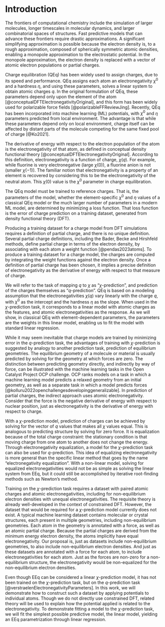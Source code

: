 # Introduction

<!-- 1. Why charge? / Charge is important -->
The frontiers of computational chemistry include the simulation of larger molecules, longer timescales in molecular dynamics, and larger combinatorial spaces of structures.
Fast predictive models that can advance these frontiers require drastic approximations.
A significant simplifying approximation is possible because the electron density is, to a rough approximation, composed of spherically symmetric atomic densities, enabling a monopole approximation to the electrostatic potential.
In the monopole approximation, the electron density is replaced with a vector of atomic electron populations or partial charges.

<!-- 2. Charge equilibration / You should get it from charge equilibration -->
Charge equilibration (QEq) has been widely used to assign charges, due to its speed and performance.
QEq assigns each atom an electronegativity $\chi^0$ and a hardness $\eta$, and using these parameters, solves a linear system to obtain atomic charges $q$.
In the original formulation of QEq, these parameters depend only upon the element of the atom [@conceptualDFTElectronegativityOriginal], and this form has been widely used for polarizable force fields [@polarizableFFReviewJing].
Recently, QEq has been incorporated into machine learning (ML) potentials, with $\chi^0$ and $\eta$ parameters predicted from local environment.
The advantage is that while these parameters depend only on local environment, charge itself can be affected by distant parts of the molecule competing for the same fixed pool of charge [@Ko2021].

<!-- 3. Conceptual DFT / Electronegativity is a real thing -->
The derivative of energy with respect to the electron population of the atom is the electronegativity of that atom, as defined in conceptual density functional theory [@conceptualDFTElectronegativityOriginal].
According to this definition, electronegativity is a function of charge, $\chi(q)$.
For example, while fluorine is very electronegative (large $\chi(0)$), a fluorine anion is not (smaller $\chi(-1)$).
The familiar notion that electronegativity is a property of an element is recovered by considering this to be the electronegativity of the neutral atom.
This $\chi(0)$ value is the $\chi^0$ parameter in charge equilibration.

<!-- 4. Parameter estimation / Parameter estimation is an interesting topic and could be done better -->
The QEq model must be trained to reference charges.
That is, the parameters of the model, whether the element-specific $\chi^0$ and $\eta$ values of a classical QEq model or the much larger number of parameters in a modern ML model, are determined by minimizing a loss function.
That loss function is the error of charge prediction on a training dataset, generated from density functional theory (DFT).

<!-- 5. q-prediction and partial charge / We currently only do q-prediction, but... -->
Producing a training dataset for a charge model from DFT simulations requires a definition of partial charge, and there is no unique definition.
Several partial charge definitions, including the Bader, Becke and Hirshfeld methods, define partial charge in terms of the electron density, by associating with each atom a weight function [@pendas2023atoms].
To produce a training dataset for a charge model, the charges are computed by integrating the weight functions against the electron density.
Once a definition of partial charge has been chosen, it implies a precise definition of electronegativity as the derivative of energy with respect to that measure of charge.

<!-- 6. χ-prediction and the linear model / We should be doing χ-prediction instead -->
We will refer to the task of mapping $q$ to $\chi$ as "$\chi$-prediction", and prediction of the charges themselves as "$q$-prediction".
QEq is based on a modeling assumption that the electronegativities $\chi(q)$ vary linearly with the charge $q$, with $\chi^0$ as the intercept and the hardness $\eta$ as the slope.
When used in the $\chi$-prediction task, it corresponds to a linear model with atomic charges as the features, and atomic electronegativities as the response.
As we will show, in classical QEq with element-dependent parameters, the parameters are the weights in this linear model, enabling us to fit the model with standard linear regression.

<!-- 7. Analogy to force / If force prediction is easier, probably so is χχ-prediction -->
While it may seem inevitable that charge models are trained by minimizing error in the $q$-prediction task, the advantages of training with $\chi$-prediction is suggested by analogy to another prediction task, prediction of equilibrium geometries.
The equilibrium geometry of a molecule or material is usually predicted by solving for the geometry at which forces are zero.
The distinction between predicting geometry directly, and indirectly by way of force, can be illustrated with the machine learning tasks in the Open Catalyst Project OCP challenge.
OCP ranks models on a task in which a machine learning model predicts a relaxed geometry from an initial geometry, as well as a separate task in which a model predicts forces [@kolluru2022openchallengesdevelopinggeneralizable].
In prediction of partial charges, the indirect approach uses atomic electronegativity.
Consider that the force is the negative derivative of energy with respect to nuclear position, just as electronegativity is the derivative of energy with respect to charge.

<!-- 8. Training on the χ-prediction task is fine because we can still get q -->
With a $\chi$-prediction model, prediction of charges can be achieved by solving for the vector of $q$ values that makes all $\chi$ values equal.
This is analogous to predicting structure by solving for zero force.
It is equalization because of the total charge constraint: the stationary condition is that moving charge from one atom to another does not change the energy.
Through electronegativity equalization, a model for the $\chi$-prediction task can also be used for $q$-prediction.
This idea of equalizing electronegativity is more general than the specific linear method that goes by the name "electronegativity equalization".
With a non-linear model, solving for equalized electronegativities would not be as simple as solving the linear system from EEq, but it could still be accomplished by iterative root-finding methods such as Newton's method.

<!-- 9. Training on the χχ-prediction task is feasible because you can get the data -->
Training on the $\chi$-prediction task requires a dataset with paired atomic charges and atomic electronegativities, including for non-equilibrium electron densities with unequal electronegativities.
The requisite theory is already well-developed in the context of constrained DFT.
However, the dataset that would be required for a $\chi$-prediction model currently does not exist.
A typical machine learning dataset contains molecular or crystal structures, each present in multiple geometries, including non-equilibrium geometries.
Each atom in the geometry is annotated with a force, as well as an atomic partial charge.
Because the partial charges are derived from the minimum energy electron density, the atoms implicitly have equal electronegativity.
Our proposal is, just as datasets include non-equilibrium geometries, to also include non-equilibrium electron densities.
And just as these datasets are annotated with a force for each atom, to include electronegativities for each atom.
Just as the forces are non-zero for a non-equilibrium structure, the electronegativity would be non-equalized for the non-equilibrium electron densities.

<!-- 10. Gap in knowledge: nobody has trained on the χ-prediction task / Despite all this, nobody has done it -->
<!-- 11. What I do: train on the χ-prediction task / So I do it -->
Even though EEq can be considered a linear $\chi$-prediction model, it has not been trained on the $\chi$-prediction task, but on the $q$-prediction task [@verstraelenElectronegativityParameters].
In this work, we will demonstrate how to construct such a dataset by applying potentials to individual atoms.
Though we do not directly use constrained DFT, related theory will be used to explain how the potential applied is related to the electronegativity.
To demonstrate fitting a model to the $\chi$-prediction task, we will fit the simplest possible predictive model, the linear model, yielding an EEq parametrization through linear regression.
